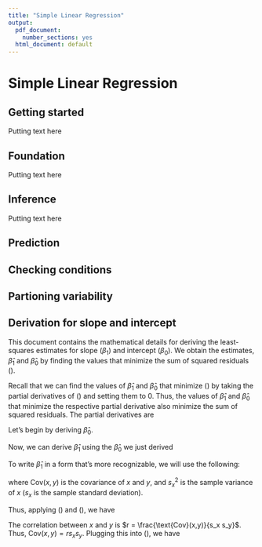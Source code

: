```yaml
---
title: "Simple Linear Regression"
output:
  pdf_document:
    number_sections: yes
  html_document: default
---
```


# Simple Linear Regression {#slr}

## Getting started 

Putting text here


## Foundation 

Putting text here


## Inference

Putting text here

## Prediction 


## Checking conditions


## Partioning variability 



## Derivation for slope and intercept

This document contains the mathematical details for deriving the least-squares estimates for slope ($\beta_1$) and intercept ($\beta_0$). We obtain the estimates, $\hat{\beta}_1$ and $\hat{\beta}_0$ by finding the values that minimize the sum of squared residuals (\ref{ssr}).

\begin{equation}
\label{ssr}
SSR = \sum\limits_{i=1}^{n}[y_i - \hat{y}_i]^2 = [y_i - (\hat{\beta}_0 + \hat{\beta}_1 x_i)]^2 = [y_i - (\hat{\beta}_0 - \hat{\beta}_1 x_i]^2
\end{equation}

Recall that we can find the values of $\hat{\beta}_1$ and $\hat{\beta}_0$ that minimize (\ref{ssr}) by taking the partial derivatives of (\ref{ssr}) and setting them to 0. Thus, the values of $\hat{\beta}_1$ and $\hat{\beta}_0$ that minimize the respective partial derivative also minimize the sum of squared residuals. The partial derivatives are

\begin{equation}
\label{par-deriv}
\begin{aligned}
&\frac{\partial \text{SSR}}{\partial \hat{\beta}_1} = -2 \sum\limits_{i=1}^{n}x_i(y_i - \hat{\beta}_0 - \hat{\beta}_1 x_i)  \\[10pt]
&\frac{\partial \text{SSR}}{\partial \hat{\beta}_0} = -2 \sum\limits_{i=1}^{n}(y_i - \hat{\beta}_0 - \hat{\beta}_1 x_i)
\end{aligned}
\end{equation}

Let's begin by deriving $\hat{\beta}_0$. 

\begin{equation}
\label{est-beta0}
\begin{aligned}
\frac{\partial \text{SSR}}{\partial \hat{\beta}_0} &= -2 \sum\limits_{i=1}^{n}(y_i - \hat{\beta}_0 - \hat{\beta}_1 x_i) = 0 \\[10pt]
&\Rightarrow -\sum\limits_{i=1}^{n}(y_i + \hat{\beta}_0 + \hat{\beta}_1 x_i) = 0 \\[10pt]
&\Rightarrow - \sum\limits_{i=1}^{n}y_i + n\hat{\beta}_0 + \hat{\beta}_1\sum\limits_{i=1}^{n}x_i = 0 \\[10pt]
&\Rightarrow n\hat{\beta}_0  = \sum\limits_{i=1}^{n}y_i - \hat{\beta}_1\sum\limits_{i=1}^{n}x_i \\[10pt]
&\Rightarrow \hat{\beta}_0  = \frac{1}{n}\Big(\sum\limits_{i=1}^{n}y_i - \hat{\beta}_1\sum\limits_{i=1}^{n}x_i\Big)\\[10pt]
&\Rightarrow \hat{\beta}_0  = \bar{y} - \hat{\beta}_1 \bar{x} \\[10pt]
\end{aligned}
\end{equation}

Now, we can derive $\hat{\beta}_1$ using the $\hat{\beta}_0$ we just derived

\begin{equation}
\label{est-beta1-pt1}
\begin{aligned}
&\frac{\partial \text{SSR}}{\partial \hat{\beta}_1} = -2 \sum\limits_{i=1}^{n}x_i(y_i - \hat{\beta}_0 - \hat{\beta}_1 x_i) = 0  \\[10pt]
&\Rightarrow -\sum\limits_{i=1}^{n}x_iy_i + \hat{\beta}_0\sum\limits_{i=1}^{n}x_i + \hat{\beta}_1\sum\limits_{i=1}^{n}x_i^2 = 0 \\[10pt]
\text{(Fill in }\hat{\beta}_0\text{)}&\Rightarrow -\sum\limits_{i=1}^{n}x_iy_i + (\bar{y} - \hat{\beta}_1\bar{x})\sum\limits_{i=1}^{n}x_i + \hat{\beta}_1\sum\limits_{i=1}^{n}x_i^2 = 0 \\[10pt]
&\Rightarrow  (\bar{y} - \hat{\beta}_1\bar{x})\sum\limits_{i=1}^{n}x_i + \hat{\beta}_1\sum\limits_{i=1}^{n}x_i^2 = \sum\limits_{i=1}^{n}x_iy_i \\[10pt]
&\Rightarrow \bar{y}\sum\limits_{i=1}^{n}x_i - \hat{\beta}_1\bar{x}\sum\limits_{i=1}^{n}x_i + \hat{\beta}_1\sum\limits_{i=1}^{n}x_i^2 = \sum\limits_{i=1}^{n}x_iy_i \\[10pt]
&\Rightarrow n\bar{y}\bar{x} - \hat{\beta}_1n\bar{x}^2 + \hat{\beta}_1\sum\limits_{i=1}^{n}x_i^2 = \sum\limits_{i=1}^{n}x_iy_i \\[10pt]
&\Rightarrow \hat{\beta}_1\sum\limits_{i=1}^{n}x_i^2 - \hat{\beta}_1n\bar{x}^2  = \sum\limits_{i=1}^{n}x_iy_i - n\bar{y}\bar{x} \\[10pt]
&\Rightarrow \hat{\beta}_1\Big(\sum\limits_{i=1}^{n}x_i^2 -n\bar{x}^2\Big)  = \sum\limits_{i=1}^{n}x_iy_i - n\bar{y}\bar{x} \\[10pt] 
&\hat{\beta}_1 = \frac{\sum\limits_{i=1}^{n}x_iy_i - n\bar{y}\bar{x}}{\sum\limits_{i=1}^{n}x_i^2 -n\bar{x}^2}
\end{aligned}
\end{equation}

To write $\hat{\beta}_1$ in a form that's more recognizable, we will use the following: 

\begin{equation}
\label{cov}
\sum x_iy_i - n\bar{y}\bar{x} = \sum(x - \bar{x})(y - \bar{y}) = (n-1)\text{Cov}(x,y)
\end{equation}

\begin{equation}
\label{var_x}
\sum x_i^2 - n\bar{x}^2 - \sum(x - \bar{x})^2 = (n-1)s_x^2
\end{equation}

where $\text{Cov}(x,y)$ is the covariance of $x$ and $y$, and $s_x^2$ is the sample variance of $x$ ($s_x$ is the sample standard deviation).

Thus, applying (\ref{cov}) and (\ref{var_x}), we have 

\begin{equation}
\label{est-beta1-pt2}
\begin{aligned}
\hat{\beta}_1 &= \frac{\sum\limits_{i=1}^{n}x_iy_i - n\bar{y}\bar{x}}{\sum\limits_{i=1}^{n}x_i^2 -n\bar{x}^2} \\[10pt]
&= \frac{\sum\limits_{i=1}^{n}(x-\bar{x})(y-\bar{y})}{\sum\limits_{i=1}^{n}(x-\bar{x})^2}\\[10pt]
&= \frac{(n-1)\text{Cov}(x,y)}{(n-1)s_x^2}\\[10pt]
&= \frac{\text{Cov}(x,y)}{s_x^2}
\end{aligned}
\end{equation}

The correlation between $x$ and $y$ is $r = \frac{\text{Cov}(x,y)}{s_x s_y}$. Thus, $\text{Cov}(x,y) = r s_xs_y$. Plugging this into (\ref{est-beta1-pt2}), we have 

\begin{equation}
\hat{\beta}_1 = \frac{\text{Cov}(x,y)}{s_x^2} = r\frac{s_ys_x}{s_x^2} = r\frac{s_y}{s_x}
\end{equation}
